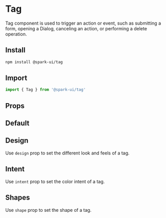 


<Meta of={TagStories} />

# Tag

Tag component is used to trigger an action or event, such as submitting a form, opening a Dialog, canceling an action, or performing a delete operation.

## Install

```sh
npm install @spark-ui/tag
```

## Import

```js
import { Tag } from '@spark-ui/tag'
```

## Props

<ArgTypes of={Tag} />

## Default

<Canvas of={TagStories.Default} />

## Design

Use `design` prop to set the different look and feels of a tag.

<Canvas of={TagStories.Design} />

## Intent

Use `intent` prop to set the color intent of a tag.

<Canvas of={TagStories.Intent} />

## Shapes

Use `shape` prop to set the shape of a tag.

<Canvas of={TagStories.Shapes} />
